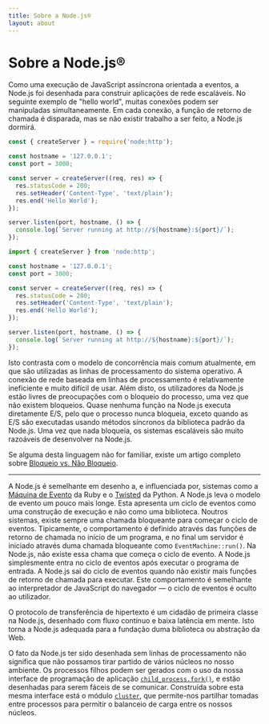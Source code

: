 ```yaml
---
title: Sobre a Node.js®
layout: about
---
```


# Sobre a Node.js®

Como uma execução de JavaScript assíncrona orientada a eventos, a Node.js foi desenhada para construir aplicações de rede escaláveis. No seguinte exemplo de "hello world", muitas conexões podem ser manipuladas simultaneamente. Em cada conexão, a função de retorno de chamada é disparada, mas se não existir trabalho a ser feito, a Node.js dormirá.

```cjs
const { createServer } = require('node:http');

const hostname = '127.0.0.1';
const port = 3000;

const server = createServer((req, res) => {
  res.statusCode = 200;
  res.setHeader('Content-Type', 'text/plain');
  res.end('Hello World');
});

server.listen(port, hostname, () => {
  console.log(`Server running at http://${hostname}:${port}/`);
});
```

```mjs
import { createServer } from 'node:http';

const hostname = '127.0.0.1';
const port = 3000;

const server = createServer((req, res) => {
  res.statusCode = 200;
  res.setHeader('Content-Type', 'text/plain');
  res.end('Hello World');
});

server.listen(port, hostname, () => {
  console.log(`Server running at http://${hostname}:${port}/`);
});
```

Isto contrasta com o modelo de concorrência mais comum atualmente, em que são utilizadas as linhas de processamento do sistema operativo. A conexão de rede baseada em linhas de processamento é relativamente ineficiente e muito difícil de usar. Além disto, os utilizadores da Node.js estão livres de preocupações com o bloqueio do processo, uma vez que não existem bloqueios. Quase nenhuma função na Node.js executa diretamente E/S, pelo que o processo nunca bloqueia, exceto quando as E/S são executadas usando métodos síncronos da biblioteca padrão da Node.js. Uma vez que nada bloqueia, os sistemas escaláveis são muito razoáveis de desenvolver na Node.js.

Se alguma desta linguagem não for familiar, existe um artigo completo sobre [Bloqueio vs. Não Bloqueio](/learn/asynchronous-work/overview-of-blocking-vs-non-blocking).

---

A Node.js é semelhante em desenho a, e influenciada por, sistemas como a [Máquina de Evento](https://github.com/eventmachine/eventmachine) da Ruby e o [Twisted](https://twisted.org/) da Python. A Node.js leva o modelo de evento um pouco mais longe. Esta apresenta um ciclo de eventos como uma construção de execução e não como uma biblioteca. Noutros sistemas, existe sempre uma chamada bloqueante para começar o ciclo de eventos. Tipicamente, o comportamento é definido através das funções de retorno de chamada no início de um programa, e no final um servidor é iniciado através duma chamada bloqueante como `EventMachine::run()`. Na Node.js, não existe essa chama que começa o ciclo de evento. A Node.js simplesmente entra no ciclo de eventos após executar o programa de entrada. A Node.js sai do ciclo de eventos quando não existir mais funções de retorno de chamada para executar. Este comportamento é semelhante ao interpretador de JavaScript do navegador — o ciclo de eventos é oculto ao utilizador.

O protocolo de transferência de hipertexto é um cidadão de primeira classe na Node.js, desenhado com fluxo contínuo e baixa latência em mente. Isto torna a Node.js adequada para a fundação duma biblioteca ou abstração da Web.

O fato da Node.js ter sido desenhada sem linhas de processamento não significa que não possamos tirar partido de vários núcleos no nosso ambiente. Os processos filhos podem ser gerados com o uso da nossa interface de programação de aplicação [`child_process.fork()`](https://nodejs.org/api/child_process.html), e estão desenhadas para serem fáceis de se comunicar. Construída sobre esta mesma interface está o módulo [`cluster`](https://nodejs.org/api/cluster.html), que permite-nos partilhar tomadas entre processos para permitir o balanceio de carga entre os nossos núcleos.
